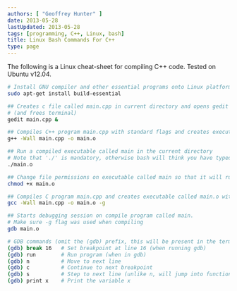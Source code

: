 ```yaml
---
authors: [ "Geoffrey Hunter" ]
date: 2013-05-28
lastUpdated: 2013-05-28
tags: [programming, C++, Linux, bash]
title: Linux Bash Commands For C++
type: page
---
```


The following is a Linux cheat-sheet for compiling C++ code. Tested on Ubuntu v12.04.
    
```sh
# Install GNU compiler and other essential programs onto Linux platform
sudo apt-get install build-essential

## Creates c file called main.cpp in current directory and opens gedit to begin editing it
# (and frees terminal)
gedit main.cpp &

## Compiles C++ program main.cpp with standard flags and creates executable called main.o
g++ -Wall main.cpp -o main.o

## Run a compiled executable called main in the current directory
# Note that './' is mandatory, otherwise bash will think you have typed a command
./main.o

## Change file permissions on executable called main so that it will run (if experiencing 'Permission denied' errors)
chmod +x main.o

## Compiles C program main.cpp and creates executable called main.o with debugging symbols
gcc -Wall main.cpp -o main.o -g

## Starts debugging session on compile program called main.
# Make sure -g flag was used when compiling
gdb main.o

# GDB commands (omit the (gdb) prefix, this will be present in the terminal already)
(gdb) break 16   # Set breakpoint at line 16 (when running gdb)
(gdb) run        # Run program (when in gdb)
(gdb) n          # Move to next line
(gdb) c          # Continue to next breakpoint
(gdb) s          # Step to next line (unlike n, will jump into functions)
(gdb) print x    # Print the variable x
```